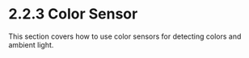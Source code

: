 
<Meta title="2. Fundamentals of Robotics/2.2 Inputs/2.2.3 Color Sensor" />

# 2.2.3 Color Sensor

This section covers how to use color sensors for detecting colors and ambient light.
